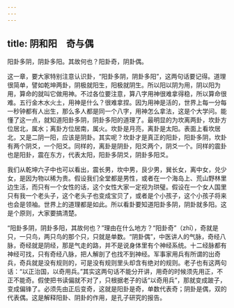 ```yaml
---
---
---
```

title: 阴和阳　奇与偶
---




阳卦多阴，阴卦多阳。其故何也？阳卦奇，阴卦偶。

这一章，要大家特别注意认识卦，“阳卦多阴，阴卦多阳”，这两句话要记得。道理很简单，譬如乾坤两卦，阴极就阳生，阳极就阴生。所以阳以阴为用，阴以阳为用，算命的就叫它做用神。不过各位要注意，算八字用神很难拿得稳，所以算命很难。五行金木水火土，用神是什么？很难拿捏。因为用神是活的，世界上每一分每一秒钟都有人出生，那么多人都是同一个八字，用神怎么拿法，这是个大学问。能懂了这一点，就知道阳卦多阴，阴卦多阳的道理了。最明显的为坎离两卦，坎卦方位居北，属水；离卦方位居南，属火。坎卦是月亮，离卦是太阳。表面上看坎居北，又是二阴一阳，应该是阴卦。其实呢？坎卦才是真正的阳卦，阳卦多阴，坎卦有两个阴爻，一个阳爻。同样的，离卦是阴卦，阳爻两个，阴爻一个。同样的震卦也是阳卦，震在东方，代表太阳，阳卦多阴爻，阴卦多阳爻。

我们从乾坤六子中也可以看出，震长男，坎中男，艮少男，巽长女，离中女，兑少女，是因为物以稀为贵。假设我们全堂都是男性，或者在一个海岛上、荒山野林里边生活，而只有一个女性的话，这个女性大家一定视为珙璧。假设在一个女人国里只有我一个老头子，这个老头子也变成宝贝了，或者是个小孩子，这个小孩子将来也会是领袖。世界上的道理都是如此。所以看卦要知道阳卦多阴，阴卦就多阳。这是个原则，大家要搞清楚。

“阳卦多阴，阴卦多阳，其故何也？”理由在什么地方？“阳卦奇”（zhī），奇就是只，一只鸟，两只鸟的那个只，只就是单数。“阴卦偶”，中医讲人的气脉，奇经八脉，奇经就是阴经，那是气走的路，并不是说身体里有个神经系统。十二经脉都有神经可找，只有奇经八脉，把人解剖了也找不到神经。军事家用兵有所谓的出奇兵，奇兵就是没有规则的，可是没有规则里头却含有绝对的规则。老子也有这两句话：“以正治国，以奇用兵。”其实这两句话不能分开讲，用奇的时候须先用正，不正不能奇。假使把书读偏就不对了，只根据老子的话“以奇用兵”，那就变成跛子，变成偏锋了。必须先由正后变奇，这就是阳卦是奇，单数代表奇；阴卦是偶，双的代表偶。这是解释阳卦、阴卦的作用，是孔子研究的报告。